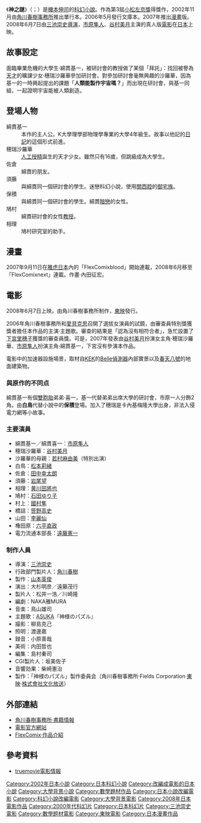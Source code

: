 {{Not|天才黃金腦～神之謎}}
{{Infobox Book
| name                 = 神之謎
| image                = [[File:Kamisama_no_pazuru.jpg|250px]]
| author               = [[機本伸司|機本伸司]]
| title_orig           = {{lang|ja|神様のパズル}}
| translator           = 
| illustrator          = D.K
| cover_artist         = 
| country              = 
| language             = 
| series               = 
| subject              = [[科幻|科幻]]
| genre                = [[小說|小說]]
| publisher            = {{flagicon|Japan}}[[角川春樹事務所|角川春樹事務所]]
| release_date         = 2002年11月（新書）<br/>2006年5月（文庫本）
| chinese_release_date =
| media_type           = 
| pages                = 307
| size_weight          = 
| format               = 
| isbn                 = ISBN 978-4758410038（新書）<br/>ISBN 9784758432337（文庫本）
| oclc                 = 
| preceded_by          = 
| followed_by          = 
}}
《'''神之謎'''》（'''{{lang-ja|神様のパズル}}'''；'''{{lang-en|God's Puzzle}}'''）是[[機本伸司|機本伸司]]的[[科幻小說|科幻小說]]。作為第3屆[[小松左京獎|小松左京獎]]得獎作，2002年11月由[[角川春樹事務所|角川春樹事務所]]推出單行本。2006年5月發行文庫本。2007年推出[[漫畫|漫畫]]版。2008年6月7日由[[三池崇史|三池崇史]][[導演|導演]]，[[市原隼人|市原隼人]]、[[谷村美月|谷村美月]]主演的真人版[[電影|電影]]在[[日本|日本]]上映。

==故事設定==
面臨畢業危機的大學生·綿貫基一，被研討會的教授做了某個「拜託」：找回被譽為[[天才|天才]]的曠課少女·穗瑞沙羅華參加研討會。對參加研討會毫無興趣的沙羅華，因為基一的一時興起提出的課題「'''人類能製作宇宙嗎？'''」而出現在研討會，與基一同組，一起證明宇宙能被人類創造。

==登場人物==
;綿貫基一
:本作的主人公。K大學理學部物理學專業的大學4年級生。故事以他記的[[日記|日記]]的這個形式前進。
;穂瑞沙羅華
:[[人工授精|人工授精]]誕生的天才少女。雖然只有16歲，但跳級成為大學生。
;佐倉
:綿貫的朋友。
;須藤
:與綿貫同一個研討會的學生。迷戀科幻小說，使用[[近畿方言|關西腔]]的[[御宅族|御宅族]]。
;保積
:與綿貫同一個研討會的學生。綿貫[[暗戀|暗戀]]的女性。
;鳩村
:綿貫研討會的女性[[教授|教授]]。
;相理
:鳩村研究室的助手。

==漫畫==
2007年9月11日在[[雅虎日本|雅虎日本]]內的「FlexComixblood」開始連載，2008年6月移至「FlexComixnext」連載。作畫·內田征宏。

==電影==
{{Infobox Film
| name               = 神之謎
| image              = Godspuzzle.jpg
| caption            = 日本版DVD封面
| tw_name            = [[創造宇宙壽司男|創造宇宙壽司男]]
| hk_name            = 
| director           = [[三池崇史|三池崇史]]
| starring           = [[市原隼人|市原隼人]]<br>[[谷村美月|谷村美月]]
| distributor        = [[東映|東映]]
| released           = {{JPN}}2008年6月7日
| runtime            = 135 min
| country            = {{JPN}}
| language           = [[日語|日語]]
| budget             = 
| gross              =
| preceded_by        = 
| followed_by        = 
}}

2008年6月7日上映。由角川春樹事務所制作，[[東映|東映]]發行。

2006年角川春樹事務所和[[愛貝克思|愛貝克思]]召開了選拔女演員的試鏡，由審查員特別獎獲獎者擔任本作品的主演·主題歌。審查的結果是「認為沒有相符合者」，急忙設置了[[下宮里穗子|下宮里穗子]]獲獎的審查員獎。可是，2007年發表由[[谷村美月|谷村美月]]扮演女主角·穂瑞沙羅華、[[市原隼人|市原隼人]]扮演主角·綿貫基一，下宮沒有參演本作品。

電影中的加速器設施場景，取材自[[KEK|KEK]]的[[Belle實驗|Belle偵測器]]內部實景以及[[SPring-8|春天八號]]的地面建築物。

=== 與原作的不同点 ===
綿貫基一有個[[雙胞胎|雙胞胎]]弟弟·喜一，基一代替弟弟出席大學的研討會，市原一人分飾2角。由'''白鳥'''代替小說中的'''保積'''登場。加入了穗瑞是卡內基梅隆大學出身，非法入侵電力網等小故事。

=== 主要演員 ===
*綿貫基一／綿貫喜一：[[市原隼人|市原隼人]]
*穂瑞沙羅華：[[谷村美月|谷村美月]]
*沙羅華的母親：[[若村麻由美|若村麻由美]]（特別出演）
*白鳥：[[松本莉緒|松本莉緒]]
*佐倉：[[田中幸太朗|田中幸太朗]]
*須藤：[[岩尾望|岩尾望]]
*相理：[[黄川田將也|黄川田將也]]
*鳩村：[[石田ゆり子|石田ゆり子]]
*村上：[[國村隼|國村隼]]
*橋詰：[[笹野高史|笹野高史]]
*山田：[[李麗仙|李麗仙]]
*権田原：[[六平直政|六平直政]]
*電力流通本部長：[[遠藤憲一|遠藤憲一]]

=== 制作人員 ===
*導演：[[三池崇史|三池崇史]]
*行政部門製片人：[[角川春樹|角川春樹]]
*製作：[[山本英俊|山本英俊]]
*演出：大杉明彦／遠藤茂行
*製片人：松井一浩／川崎隆
*編劇：NAKA雅MURA
*音楽：鳥山雄司
*主題歌：[[ASUKA|ASUKA]]『神様のパズル』
*撮影：柳島克己
*照明：渡邊嘉
*録音：小原善哉
*美術：内田哲也
*編集：島村秦司
*CGI製片人：坂美佐子
*音響効果：柴崎憲治
*製作：「神様のパズル」製作委員会（角川春樹事務所·Fields Corporation·[[東映|東映]]·[[株式會社文化放送|株式會社文化放送]]）

== 外部連結 ==
* [http://www.kadokawaharuki.co.jp/book/detail/detail.php?no=1038 角川春樹事務所·書籍情報] {{Wayback|url=http://www.kadokawaharuki.co.jp/book/detail/detail.php?no=1038 |date=20180930020929 }}{{ja}}
* [https://web.archive.org/web/20090228233135/http://www.kami-puzzle.com/ 電影官方網站]{{ja}}
* [https://web.archive.org/web/20101123024151/http://flex-comix.jp/titles/kamisama.html FlexComix·作品介紹]{{ja}}

== 參考資料==
* [http://www.truemovie.com/2008moviedata/kamipuzzle.htm truemovie電影情報] {{Wayback|url=http://www.truemovie.com/2008moviedata/kamipuzzle.htm |date=20200906060902 }}
{{三池崇史}}
{{DEFAULTSORT:Kamisama no pazuru}}
[[Category:2002年日本小說|Category:2002年日本小說]]
[[Category:日本科幻小說|Category:日本科幻小說]]
[[Category:改編成電影的日本小說|Category:改編成電影的日本小說]]
[[Category:大學背景小說|Category:大學背景小說]]
[[Category:數學題材作品|Category:數學題材作品]]
[[Category:日本小說改編電影|Category:日本小說改編電影]]
[[Category:科幻小說改編電影|Category:科幻小說改編電影]]
[[Category:大學背景電影|Category:大學背景電影]]
[[Category:2008年日本電影作品|Category:2008年日本電影作品]]
[[Category:2000年代科幻片|Category:2000年代科幻片]]
[[Category:日本科幻片|Category:日本科幻片]]
[[Category:三池崇史電影|Category:三池崇史電影]]
[[Category:數學题材電影|Category:數學题材電影]]
[[Category:東映電影|Category:東映電影]]
[[Category:日本漫畫作品|Category:日本漫畫作品]]